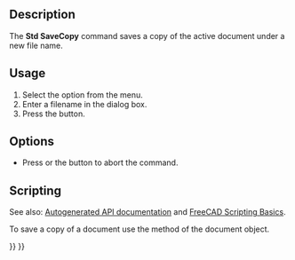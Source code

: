 <languages/>
<translate>

<!--T:8-->
{{Docnav
|[[Std_SaveAs|SaveAs]]
|[[Std_SaveAll|SaveAll]]
|[[Std_File_Menu|Std File Menu]]
|IconL=Std_SaveAs.svg
|IconR=Std_SaveAll.svg
|IconC=Freecad.svg
}}

<!--T:1-->
{{GuiCommand
|Name=Std SaveCopy
|MenuLocation=File → Save a Copy...
|Workbenches=All
|SeeAlso=[[Std_SaveAs|Std SaveAs]], [[Std_Save|Std Save]]
}}

==Description== <!--T:2-->

<!--T:9-->
The '''Std SaveCopy''' command saves a copy of the active document under a new file name.

==Usage== <!--T:3-->

<!--T:6-->
# Select the {{MenuCommand|File → [[Image:Std_SaveCopy.svg|16px]] Save a Copy...}} option from the menu.
# Enter a filename in the dialog box.
# Press the {{Button|Save}} button.

==Options== <!--T:10-->

<!--T:11-->
* Press {{KEY|Esc}} or the {{Button|Cancel}} button to abort the command.

==Scripting== <!--T:14-->

<!--T:15-->
See also: [https://freecad.github.io/SourceDoc/ Autogenerated API documentation] and [[FreeCAD_Scripting_Basics|FreeCAD Scripting Basics]].

<!--T:16-->
To save a copy of a document use the {{incode|saveCopy}} method of the document object.

</translate>
{{Code|code=
import FreeCAD
from pathlib import Path

# The folder and filename we will use:
fld = 'D:/testfiles/'
fnm = fld + 'testCopy.FCStd'

# Make sure fld exists:
Path(fld).mkdir(parents=True, exist_ok=True)

doc = FreeCAD.newDocument()
doc.saveCopy(fnm)
}}
<translate>


<!--T:17-->
{{Docnav
|[[Std_SaveAs|SaveAs]]
|[[Std_SaveAll|SaveAll]]
|[[Std_File_Menu|Std File Menu]]
|IconL=Std_SaveAs.svg
|IconR=Std_SaveAll.svg
|IconC=Freecad.svg
}}

</translate>
{{Std_Base_navi{{#translation:}}}}
{{Userdocnavi{{#translation:}}}}